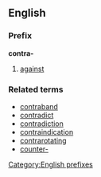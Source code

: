 ==English==
===Prefix===
'''contra-'''

# [[against]]

===Related terms===
*[[contraband]]
*[[contradict]]
*[[contradiction]]
*[[contraindication]]
*[[contrarotating]]
*[[counter-]]

[[Category:English prefixes]]